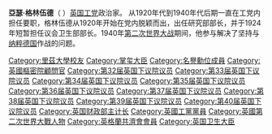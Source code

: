 {{NoteTA
|G1=PoliticiansUK
|G2=UK Places
|G3=Country
}}
{{Infobox officeholder
| honorific-prefix = [[非常尊敬的|非常尊敬的]]
| name = Arthur Greenwood
| honorific-suffix = {{postnominals|country=GBR|size=100|CH|MP}}
| image = 
| caption = 
| order = [[財政部主計長|財政部主計長]]
| term_start = 1946年7月9日
| term_end = 1947年3月5日
| primeminister = [[克莱门特·艾德礼|克莱门特·艾德礼]]
| predecessor = [[弗雷德里克·林德曼|弗雷德里克·林德曼]]
| successor = [[希拉里·馬昆德|希拉里·馬昆德]]
| order1 = [[掌璽大臣|掌璽大臣]]
| term_start1 = 1945年7月27日
| term_end1 = 1947年4月17日
| primeminister1 = [[克莱门特·艾德礼|克莱门特·艾德礼]]
| predecessor1 = [[第一代比弗布鲁克男爵马克斯·艾特肯|马克斯·艾特肯]]
| successor1 = [[Philip_Inman,_1st_Baron_Inman|Philip Inman]]
| order2 = [[不管部长#英國)|不管部大臣]]
| term_start2 = 1947年4月17日
| term_end2 = 1947年9月29日
| primeminister2 = [[克莱门特·艾德礼|克莱门特·艾德礼]]
| predecessor2 = [[A._V._Alexander,_1st_Earl_Alexander_of_Hillsborough|A. V. Alexander]]
| successor2 = [[Geoffrey_FitzClarence,_5th_Earl_of_Munster|Geoffrey FitzClarence]]
| term_start3 = 1940年5月11日
| term_end3 = 1942年2月22日
| primeminister3 = [[温斯顿·丘吉尔|温斯顿·丘吉尔]]
| predecessor3 = [[Maurice_Hankey,_1st_Baron_Hankey|Maurice Hankey]]
| successor3 = [[William_Jowitt,_1st_Earl_Jowitt|William Jowitt]]
| order4 = [[反對黨領袖_(英國)|反對黨領袖]]
| primeminister4 = [[温斯顿·丘吉尔|温斯顿·丘吉尔]]
| term_start4 = 1942年2月
| term_end4 = 1945年5月23日
| deputy4 = 
| predecessor4 = [[第一代佩斯克-勞倫斯男爵弗雷德里克·佩斯克-勞倫斯|弗雷德里克·佩斯克-勞倫斯]]
| successor4 = [[克莱门特·艾德礼|克莱门特·艾德礼]]
| order5 = [[工黨副黨魁_(英國)|工黨副黨魁]]
| term_start5 = 1935年11月26日
| term_end5 = 1945年5月25日
| leader5 = [[克莱门特·艾德礼|克莱门特·艾德礼]]
| predecessor5 = [[克莱门特·艾德礼|克莱门特·艾德礼]]
| successor5 = [[赫伯特·莫里森|赫伯特·莫里森]]
| office6 = [[衛生大臣_(英國)|衛生大臣]]
| term_start6 = 1929年6月7日
| term_end6 = 1931年8月24日
| primeminister6 = [[拉姆齊·麥克唐納|拉姆齊·麥克唐納]]
| predecessor6 = [[内维尔·张伯伦|内维尔·张伯伦]]
| successor6 = [[内维尔·张伯伦|内维尔·张伯伦]]
| office7 = [[韋克菲爾德_(英國國會選區)|韋克菲爾德]][[國會議員_(英國)|國會議員]]
| term_start7 = 1932年4月21日
| term_end7 = 1954年6月9日
| predecessor7 = [[George_Brown_Hillman|George Brown Hillman]]
| successor7 = [[Arthur_Creech_Jones|Arthur Creech Jones]]
| office8 = [[Nelson_and_Colne|Nelson and Colne]][[國會議員_(英國)|國會議員]]
| term_start8 = 1922年11月15日
| term_end8 = 1931年10月27日
| predecessor8 = [[Robinson_Graham|Robinson Graham]]
| successor8 = [[Linton_Thorp|Linton Thorp]]
| birth_date = {{birth-date|8 February 1880|}} 
| birth_place = [[英國|英國]][[利兹|利兹]]
| death_date = {{death date and age |df=yes|1954|6|9|1880|2|8}}
| death_place = 英國[[倫敦|倫敦]]
| nationality = [[英国人|英国]]
| party = [[工黨_(英國)|工黨]]  
| alma_mater = 
| spouse = Catherine Ainsworth
| children = [[Tony_Greenwood,_Baron_Greenwood_of_Rossendale|Tony Greenwood]]，Kathleen Cotter
}}

'''亞瑟·格林伍德'''（{{lang-en|Arthur Greenwood}}  {{bd|1880年|2月8日|1954年|6月9日}}）[[英国工党|英国工党]]政治家。 从1920年代到1940年代后期一直在工党内担任要职，格林伍德从1920年开始在党内脱颖而出，出任研究部部长，并于1924年短暂担任议会卫生部部长。1940年[[第二次世界大战|第二次世界大战]]期间，他参与解决了坚持与[[纳粹德国|纳粹德国]]作战的问题。


{{DEFAULTSORT:Greenwood, Arthur}}
[[Category:里茲大學校友|Category:里茲大學校友]]
[[Category:掌玺大臣|Category:掌玺大臣]]
[[Category:名譽勳位成員|Category:名譽勳位成員]]
[[Category:英國樞密院顧問官|Category:英國樞密院顧問官]]
[[Category:第32届英国下议院议员|Category:第32届英国下议院议员]]
[[Category:第33届英国下议院议员|Category:第33届英国下议院议员]]
[[Category:第34届英国下议院议员|Category:第34届英国下议院议员]]
[[Category:第35届英国下议院议员|Category:第35届英国下议院议员]]
[[Category:第36届英国下议院议员|Category:第36届英国下议院议员]]
[[Category:第37届英国下议院议员|Category:第37届英国下议院议员]]
[[Category:第38届英国下议院议员|Category:第38届英国下议院议员]]
[[Category:第39届英国下议院议员|Category:第39届英国下议院议员]]
[[Category:第40届英国下议院议员|Category:第40届英国下议院议员]]
[[Category:英国财政部主计长|Category:英国财政部主计长]]
[[Category:英國工黨黨員|Category:英國工黨黨員]]
[[Category:英國第二次世界大戰人物|Category:英國第二次世界大戰人物]]
[[Category:英格蘭共濟會會員|Category:英格蘭共濟會會員]]
[[Category:英国卫生大臣|Category:英国卫生大臣]]